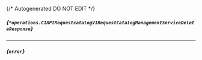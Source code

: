 {/* Autogenerated DO NOT EDIT  */}

##### *{`*operations.C1APIRequestcatalogV1RequestCatalogManagementServiceDeleteResponse`}*
<Collapsible defaultOpen openLabel={Labels.showProperties} closeLabel={Labels.hideProperties}>
    <C1APIRequestcatalogV1RequestCatalogManagementServiceDeleteResponse/>
</Collapsible>

---
##### *{`error`}*


